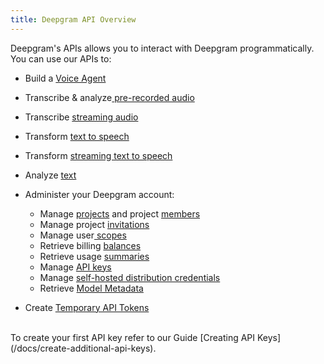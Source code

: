 ```yaml
---
title: Deepgram API Overview
---
```


Deepgram's APIs allows you to interact with Deepgram programmatically.  You can use our APIs to:

- Build a [Voice Agent](/reference/build-a-voice-agent)

- Transcribe & analyze[ pre-recorded audio](/reference/listen-file)

- Transcribe [streaming audio](/reference/listen-live)

- Transform [text to speech](/reference/text-to-speech-api)

- Transform [streaming text to speech](/reference/transform-text-to-speech-websocket)

- Analyze [text](/reference/analyze-text)

- Administer your Deepgram account:
  - Manage [projects](/reference/get-projects) and project [members](/reference/get-members)
  - Manage project [invitations](/reference/list-invites)
  - Manage user[ scopes](/reference/get-member-scopes)
  - Retrieve billing [balances](/reference/get-all-balances)
  - Retrieve usage [summaries](/reference/get-all-requests)
  - Manage [API keys ](/reference/list-keys)
  - Manage [self-hosted distribution credentials](/reference/list-credentials)
  - Retrieve [Model Metadata](https://developers.deepgram.com/reference/get-models)

- Create [Temporary API Tokens](/docs/token-based-authentication)

<br />

<Info>
To create your first API key refer to our Guide [Creating API Keys](/docs/create-additional-api-keys).
</Info>
